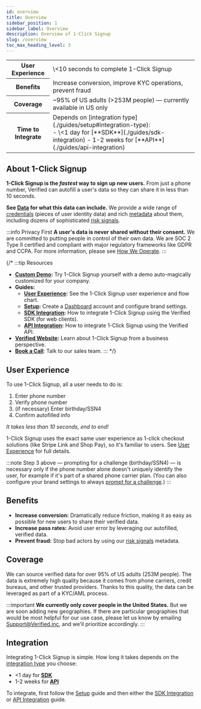 ```yaml
---
id: overview
title: Overview
sidebar_position: 1
sidebar_label: Overview
description: Overview of 1-Click Signup
slug: /overview
toc_max_heading_level: 3
---
```




<table>
    <tr>
        <th>User Experience</th>
        <td>\<10 seconds to complete 1-Click Signup</td>
    </tr>
    <tr>
        <th>Benefits</th>
        <td>Increase conversion, improve KYC operations, prevent fraud</td>
    </tr>
    <tr>
        <th>Coverage</th>
        <td>~95% of US adults (>253M people) — currently available in US only</td>
    </tr>
    <tr>
        <th>Time to Integrate</th>
        <td>
            <div class="small-margin-bottom">Depends on [integration type](./guides/setup#integration-type):</div>
            - \<1 day for [**SDK**](./guides/sdk-integration)
            - 1-2 weeks for [**API**](./guides/api-integration)
        </td>
    </tr>
</table>


## About 1-Click Signup

**1-Click Signup is the _fastest_ way to sign up new users.** From just a phone number, Verified can autofill a user's data so they can share it in less than 10 seconds.

**See [Data](./data) for what this data can include.** We provide a wide range of [credentials](./data/outputs/credentials) (pieces of user identity data) and rich [metadata](./data/outputs/metadata) about them, including dozens of sophisticated [risk signals](./data/outputs/metadata#risk-signals).

:::info Privacy First
**A user's data is never shared without their consent.** We are committed to putting people in control of their own data. We are SOC 2 Type II certified and compliant with major regulatory frameworks like GDPR and CCPA. For more information, please see [How We Operate](https://www.verified.inc/how-we-operate).
:::


{/* :::tip Resources
- **[Custom Demo](https://1-click.demo.verified.inc):** Try 1-Click Signup yourself with a demo auto-magically customized for your company.
- **Guides:**
    - **[User Experience](./guides/setup):** See the 1-Click Signup user experience and flow chart.
    - **[Setup](./guides/setup):** Create a [Dashboard](https://dashboard.verified.inc) account and configure brand settings.
    - **[SDK Integration](./guides/sdk-integration):** How to integrate 1-Click Signup using the Verified SDK (for web clients).
    - **[API Integration](./guides/api-integration):** How to integrate 1-Click Signup using the Verified API.
- **[Verified Website](https://verified.inc):** Learn about 1-Click Signup from a business perspective.
- **[Book a Call](https://calendly.com/verified-inc/intro-with-verified?text_color=000000&primary_color=0dbc3d)**: Talk to our sales team.
::: */}


## User Experience

To use 1-Click Signup, all a user needs to do is:
1. Enter phone number
2. Verify phone number
3. (if necessary) Enter birthday/SSN4
4. Confirm autofilled info

_It takes less than 10 seconds, end to end!_ 

1-Click Signup uses the exact same user experience as 1-click checkout solutions (like Stripe Link and Shop Pay), so it's familiar to users. See [User Experience](./guides/user-experience) for full details.

:::note
Step 3 above — prompting for a challenge (birthday/SSN4) — is necessary only if the phone number alone doesn't uniquely identify the user, for example if it's part of a shared phone carrier plan. (You can also configure your brand settings to always [prompt for a challenge](./guides/setup#prompt-for-challenges).)
:::


## Benefits

- **Increase conversion:** Dramatically reduce friction, making it as easy as possible for new users to share their verified data.
- **Increase pass rates:** Avoid user error by leveraging our autofilled, verified data.
- **Prevent fraud:** Stop bad actors by using our [risk signals](./data/outputs/metadata#risk-signals) metadata.


## Coverage

We can source verified data for over 95% of US adults (253M people). The data is extremely high quality because it comes from phone carriers, credit bureaus, and other trusted providers. Thanks to this quality, the data can be leveraged as part of a KYC/AML process.

:::important
**We currently only cover people in the United States.** But we are soon adding new geographies. If there are particular geographies that would be most helpful for our use case, please let us know by emailing Support@Verified.inc, and we'll prioritize accordingly.
:::


## Integration

Integrating 1-Click Signup is simple. How long it takes depends on the [integration type](./guides/setup#integration-type) you choose:
- \<1 day for [**SDK**](./guides/sdk-integration)
- 1-2 weeks for [**API**](./guides/api-integration)

To integrate, first follow the [Setup](./guides/setup) guide and then either the [SDK Integration](./guides/sdk-integration) or [API Integration](./guides/api-integration) guide.

<IntegrationTypeRecommendationAdmonition/>